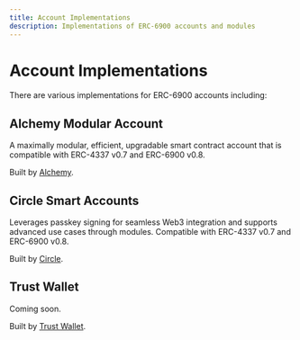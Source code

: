 ```yaml
---
title: Account Implementations
description: Implementations of ERC-6900 accounts and modules
---
```



# Account Implementations

There are various implementations for ERC-6900 accounts including:

## Alchemy Modular Account

A maximally modular, efficient, upgradable smart contract account that is compatible with ERC-4337 v0.7 and ERC-6900 v0.8.

Built by [Alchemy](https://www.alchemy.com/).

<GithubLink href="https://github.com/alchemyplatform/modular-account" />

## Circle Smart Accounts

Leverages passkey signing for seamless Web3 integration and supports advanced use cases through modules. Compatible with ERC-4337 v0.7 and ERC-6900 v0.8.

Built by [Circle](https://www.circle.com/).

<GithubLink href="https://github.com/circlefin/buidl-wallet-contracts/tree/master/src/msca/6900/v0.8" />

## Trust Wallet

Coming soon.

Built by [Trust Wallet](https://trustwallet.com/).
